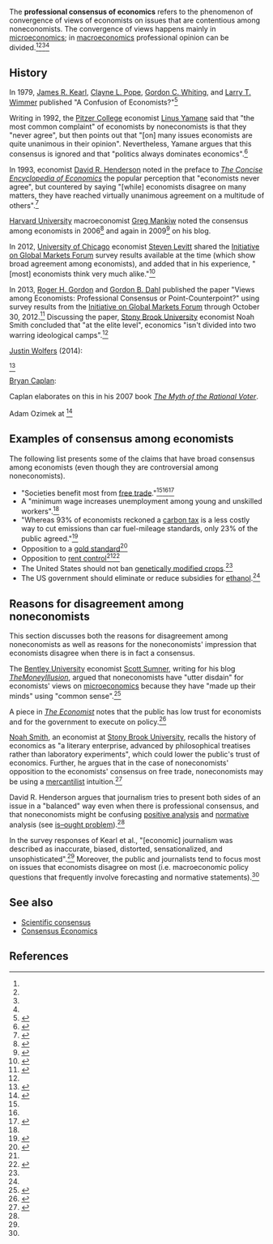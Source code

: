 The '''professional consensus of economics''' refers to the phenomenon of convergence of views of economists on issues that are contentious among noneconomists. The convergence of views happens mainly in [[microeconomics]]; in [[macroeconomics]] professional opinion can be divided.<ref name=ceepreface /><ref name=sumner_astro /><ref name=taylor_praxtime /><ref name=kearl_1979 />{{rp|33}}

==History==

In 1979, [[James R. Kearl]], [[Clayne L. Pope]], [[Gordon C. Whiting]], and [[Larry T. Wimmer]] published "A Confusion of Economists?"<ref name=kearl_1979>{{Cite journal| issn = 0002-8282| volume = 69| issue = 2| pages = 28–37| last1 = Kearl| first1 = J. R.| last2 = Pope| first2 = Clayne L.| last3 = Whiting| first3 = Gordon C.| last4 = Wimmer| first4 = Larry T.| title = A Confusion of Economists?| journal = The American Economic Review| accessdate = 2016-07-10| date = 1979| url = http://www.jstor.org/stable/1801612| jstor = 1801612}}</ref>

Writing in 1992, the [[Pitzer College]] economist [[Linus Yamane]] said that "the most common complaint" of economists by noneconomists is that they "never agree", but then points out that "[on] many issues economists are quite unanimous in their opinion". Nevertheless, Yamane argues that this consensus is ignored and that "politics always dominates economics".<ref name="yamane">{{cite web |url=http://bernard.pitzer.edu/~lyamane/fun.htm |author=Linus Yamane  |title=Why do people make fun of economists? |accessdate=July 9, 2016 |date=February 1992}}</ref>

In 1993, economist [[David R. Henderson]] noted in the preface to ''[[The Concise Encyclopedia of Economics]]'' the popular perception that "economists never agree", but countered by saying "[while] economists disagree on many matters, they have reached virtually unanimous agreement on a multitude of others".<ref name=ceepreface>{{cite web |url=http://www.econlib.org/library/Enc1/bios/CEEPreface.html |editor=David R. Henderson |date=December 15, 2001 |title=Preface and Acknowledgments to ''The Concise Encyclopedia of Economics'' |publisher=Library of Economics and Liberty |accessdate=July 10, 2016}}</ref>

[[Harvard University]] macroeconomist [[Greg Mankiw]] noted the consensus among economists in 2006<ref>{{cite web |url=http://gregmankiw.blogspot.com/2006/11/consensus-of-economists.html |date=November 30, 2006 |author=Greg Mankiw |website=Greg Mankiw's Blog |title=The Consensus of Economists |accessdate=July 9, 2016}}</ref> and again in 2009<ref>{{cite web |url=http://gregmankiw.blogspot.com/2009/02/news-flash-economists-agree.html |date=February 14, 2009 |author=Greg Mankiw |title=News Flash: Economists Agree |website=Greg Mankiw's Blog |accessdate=July 9, 2016}}</ref> on his blog.

In 2012, [[University of Chicago]] economist [[Steven Levitt]] shared the [[Initiative on Global Markets Forum]] survey results available at the time (which show broad agreement among economists), and added that in his experience, "[most] economists think very much alike."<ref>{{cite web |url=http://freakonomics.com/2012/01/09/if-all-the-economists-were-laid-end-to-end-would-they-reach-a-conclusion/ |author=by Steven D. Levitt |date=January 9, 2012 |title=If All the Economists Were Laid End to End, Would They Reach a Conclusion? |publisher=Freakonomics |accessdate=July 9, 2016}}</ref>
 
In 2013, [[Roger H. Gordon]] and [[Gordon B. Dahl]] published the paper "Views among Economists: Professional Consensus or Point-Counterpoint?" using survey results from the [[Initiative on Global Markets Forum]] through October 30, 2012.<ref>{{Cite journal| doi = 10.1257/aer.103.3.629| issn = 0002-8282| volume = 103| issue = 3| pages = 629–635| last1 = Gordon| first1 = Roger| last2 = Dahl| first2 = Gordon B| title = Views among Economists: Professional Consensus or Point-Counterpoint?| journal = American Economic Review| accessdate = 2016-07-10| date = May 2013| url = http://econweb.ucsd.edu/~gdahl/papers/views-among-economists.pdf}}</ref>{{rp|630}} Discussing the paper, [[Stony Brook University]] economist Noah Smith concluded that "at the elite level", economics "isn't divided into two warring ideological camps".<ref name=smith_warring />


[[Justin Wolfers]] (2014):

{{quote|text=These data paint a picture of a professional consensus, tempered by a degree of modesty that there’s much we don’t know. Indeed, the best research into the views of economists finds that this consensus is pervasive across a range of issues. Call it the hidden consensus in economics. It’s there, but remains largely out of sight, because in a competitive political system there’s always an incentive for at least some advocates to try to portray any empirical claim as deeply contested.<ref>{{cite web |url=http://www.nytimes.com/2014/07/30/upshot/what-debate-economists-agree-the-stimulus-lifted-the-economy.html |author=Justin Wolfers |date=July 29, 2014 |title=What Debate? Economists Agree the Stimulus Lifted the Economy |publisher=''[[The New York Times]]'' |accessdate=July 9, 2016}}</ref>}}

<ref>{{cite web |url=http://freakonomics.com/2012/07/25/the-secret-consensus-among-economists/ |author=by Justin Wolfers |date=July 25, 2012 |title=The Secret Consensus Among Economists |publisher=Freakonomics |accessdate=July 9, 2016}}</ref>

[[Bryan Caplan]]:

{{quote|text=the best survey data indicate that economists converge on a long list of unpopular positions. Compared to the general public, economists think that markets work very well, that economic interaction with foreigners makes us better off, that saving labor is a good idea, and that the economy is doing well and getting better.<ref>{{cite web |url=http://blogs.britannica.com/2007/05/economists-agree/ |archivedate=September 12, 2015 |archiveurl=https://web.archive.org/web/20150912145319/http://blogs.britannica.com/2007/05/economists-agree/ |date=May 8, 2007 |author=Bryan Caplan |title=Economists Agree?! |publisher=Britannica Blog |accessdate=July 9, 2016}}</ref>}}

Caplan elaborates on this in his 2007 book ''[[The Myth of the Rational Voter]]''.

Adam Ozimek at <ref name=atlantic_ozimek>{{cite web |url=http://www.theatlantic.com/business/archive/2012/04/4-politically-controversial-issues-where-all-economists-agree/255600/ |author=Adam Ozimek |date=April 9, 2012 |title=4 Politically Controversial Issues Where All Economists Agree |publisher=''[[The Atlantic]]'' |accessdate=July 9, 2016}}</ref>

==Examples of consensus among economists==

The following list presents some of the claims that have broad consensus among economists (even though they are controversial among noneconomists).

* "Societies benefit most from [[free trade]]."<ref name=yamane /><ref name=ceepreface /><ref name=griswold_cato>{{cite web |url=http://www.cato.org/blog/super-majority-economists-agree-trade-barriers-should-go |author=Daniel Griswold |date=September 18, 2009 |title=A Super-Majority of Economists Agree: Trade Barriers Should Go |publisher=[[Cato Institute]] |accessdate=July 10, 2016}}</ref>
* A "minimum wage increases unemployment among young and unskilled workers".<ref name=ceepreface />
* "Whereas 93% of economists reckoned a [[carbon tax]] is a less costly way to cut emissions than car fuel-mileage standards, only 23% of the public agreed."<ref>{{cite web |url=http://www.economist.com/news/finance-and-economics/21569378-if-economists-agree-something-public-will-almost-certainly-think |date=January 12, 2013 |title=Room with a view |publisher=The Economist |accessdate=July 9, 2016}}</ref>
* Opposition to a [[gold standard]]<ref name=smith_warring>{{cite web |url=http://noahpinionblog.blogspot.com/2013/01/is-economics-divided-into-warring.html |author=Noah Smith |website=Noahpinion |date=January 6, 2013 |title=Is economics divided into warring ideological camps? |accessdate=July 10, 2016}}</ref>
* Opposition to [[rent control]]<ref name=ceepreface /><ref name=taylor_praxtime>{{cite web |url=https://praxtime.com/2013/08/04/economists-agree-on-microeconomics-not-macroeconomics/ |author=Nathan Taylor |date=August 4, 2013 |title=Economists agree on microeconomics, not macroeconomics. The public believes the opposite. |website=Praxtime |accessdate=July 10, 2016}}</ref>
* The United States should not ban [[genetically modified crop]]s.<ref name=griswold_cato />
* The US government should eliminate or reduce subsidies for [[ethanol]].<ref name=griswold_cato />

==Reasons for disagreement among noneconomists==

This section discusses both the reasons for disagreement among noneconomists as well as reasons for the noneconomists' impression that economists disagree when there is in fact a consensus.

{{quote|text=So why do pundits and voters lag economists in supporting free trade? In his excellent book [[The Myth of the Rational Voter]], Bryan Caplan provides evidence that people suffer from a handful of systematic biases that influence their beliefs, and three of these can help explain why voters are skeptical of trade: anti-market bias, anti-foreign bias, and pessimism bias.

[[Paul Krugman]] provides three reasons why intellectuals in particular resist the theory of comparative advantage that underpins free trade: 1) opposition to free trade is intellectually fashionable, 2) comparative advantage is hard to understand, and 3) they are averse to a fundamentally mathematical understanding of the world.<ref name=atlantic_ozimek />}}

The [[Bentley University]] economist [[Scott Sumner]], writing for his blog ''[[TheMoneyIllusion]]'', argued that noneconomists have "utter disdain" for economists' views on [[microeconomics]] because they have "made up their minds" using "common sense".<ref name=sumner_astro>{{cite web |url=http://www.themoneyillusion.com/?p=18673 |date=January 16, 2013 |website=TheMoneyIllusion |title=The public wants us to be astrologers or heretics, not scientists |accessdate=July 9, 2016 |author=Scott Sumner}}</ref>

A piece in ''[[The Economist]]'' notes that the public has low trust for economists and for the government to execute on policy.<ref>{{cite web |url=http://www.economist.com/blogs/freeexchange/2013/01/economists |title=Trust us |publisher=The Economist |accessdate=July 9, 2016 |date=January 11, 2013}}</ref>

[[Noah Smith]], an economist at [[Stony Brook University]], recalls the history of economics as "a literary enterprise, advanced by philosophical treatises rather than laboratory experiments", which could lower the public's trust of economics. Further, he argues that in the case of noneconomists' opposition to the economists' consensus on free trade, noneconomists may be using a [[Mercantilism|mercantilist]] intuition.<ref>{{cite web |url=http://noahpinionblog.blogspot.com/2013/01/why-do-people-think-economists-are.html |author=Noah Smith |date=January 10, 2013 |title=Why do people think economists are charlatans? |accessdate=July 9, 2016 |website=Noahpinion}}</ref>

David R. Henderson argues that journalism tries to present both sides of an issue in a "balanced" way even when there is professional consensus, and that noneconomists might be confusing [[Positive statement|positive analysis]] and [[normative]] analysis (see [[is–ought problem]]).<ref name=ceepreface />

In the survey responses of Kearl et al., "[economic] journalism was described as inaccurate, biased, distorted, sensationalized, and unsophisticated".<ref name=kearl_1979 />{{rp|29}} Moreover, the public and journalists tend to focus most on issues that economists disagree on most (i.e. macroeconomic policy questions that frequently involve forecasting and normative statements).<ref name=kearl_1979 />{{rp|36}}

==See also==

* [[Scientific consensus]]
* [[Consensus Economics]]

==References==

{{reflist|30em}}

